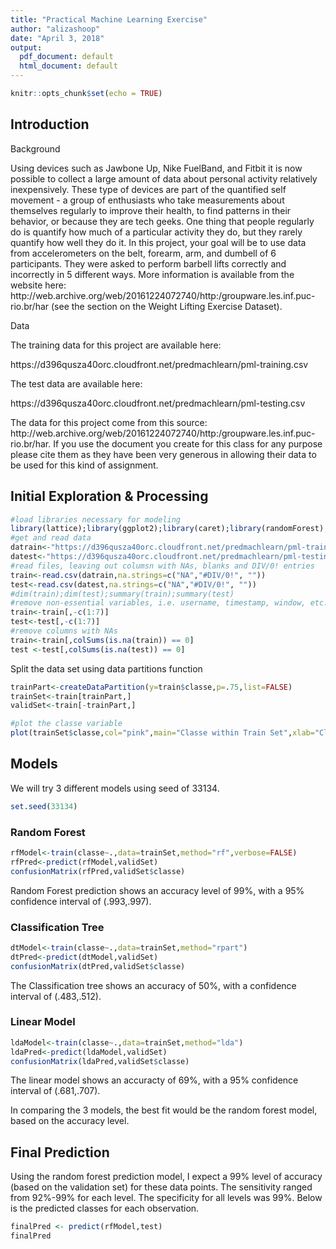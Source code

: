 ---
title: "Practical Machine Learning Exercise"
author: "alizashoop"
date: "April 3, 2018"
output:
  pdf_document: default
  html_document: default
---

```{r setup, include=FALSE, cache=TRUE, echo=TRUE}
knitr::opts_chunk$set(echo = TRUE)
```
## Introduction

Background

Using devices such as Jawbone Up, Nike FuelBand, and Fitbit it is now possible to collect a large amount of data about personal activity relatively inexpensively. These type of devices are part of the quantified self movement - a group of enthusiasts who take measurements about themselves regularly to improve their health, to find patterns in their behavior, or because they are tech geeks. One thing that people regularly do is quantify how much of a particular activity they do, but they rarely quantify how well they do it. In this project, your goal will be to use data from accelerometers on the belt, forearm, arm, and dumbell of 6 participants. They were asked to perform barbell lifts correctly and incorrectly in 5 different ways. More information is available from the website here: http://web.archive.org/web/20161224072740/http:/groupware.les.inf.puc-rio.br/har (see the section on the Weight Lifting Exercise Dataset).


Data

The training data for this project are available here:

https://d396qusza40orc.cloudfront.net/predmachlearn/pml-training.csv

The test data are available here:

https://d396qusza40orc.cloudfront.net/predmachlearn/pml-testing.csv


The data for this project come from this source: http://web.archive.org/web/20161224072740/http:/groupware.les.inf.puc-rio.br/har. If you use the document you create for this class for any purpose please cite them as they have been very generous in allowing their data to be used for this kind of assignment.

## Initial Exploration & Processing

```{r}
#load libraries necessary for modeling
library(lattice);library(ggplot2);library(caret);library(randomForest);library(rpart);library(rpart.plot)
#get and read data
datrain<-"https://d396qusza40orc.cloudfront.net/predmachlearn/pml-training.csv"
datest<-"https://d396qusza40orc.cloudfront.net/predmachlearn/pml-testing.csv"
#read files, leaving out columsn with NAs, blanks and DIV/0! entries
train<-read.csv(datrain,na.strings=c("NA","#DIV/0!", ""))
test<-read.csv(datest,na.strings=c("NA","#DIV/0!", ""))
#dim(train);dim(test);summary(train);summary(test)
#remove non-essential variables, i.e. username, timestamp, window, etc.  cols 1-7
train<-train[,-c(1:7)]
test<-test[,-c(1:7)]
#remove columns with NAs
train<-train[,colSums(is.na(train)) == 0]
test <-test[,colSums(is.na(test)) == 0]

```
Split the data set using data partitions function
```{r echo=TRUE}
trainPart<-createDataPartition(y=train$classe,p=.75,list=FALSE)
trainSet<-train[trainPart,]
validSet<-train[-trainPart,]
```
```{r}
#plot the classe variable
plot(trainSet$classe,col="pink",main="Classe within Train Set",xlab="Classe",ylab="Frequency")
```

## Models
We will try 3 different models using seed of 33134.
```{r}
set.seed(33134)
```
### Random Forest
```{r}
rfModel<-train(classe~.,data=trainSet,method="rf",verbose=FALSE)
rfPred<-predict(rfModel,validSet)
confusionMatrix(rfPred,validSet$classe)
```
Random Forest prediction shows an accuracy level of 99%, with a 95% confidence interval of (.993,.997).  

### Classification Tree
```{r}
dtModel<-train(classe~.,data=trainSet,method="rpart")
dtPred<-predict(dtModel,validSet)
confusionMatrix(dtPred,validSet$classe)
```
The Classification tree shows an accuracy of 50%, with a confidence interval of (.483,.512).

### Linear Model
```{r}
ldaModel<-train(classe~.,data=trainSet,method="lda")
ldaPred<-predict(ldaModel,validSet)
confusionMatrix(ldaPred,validSet$classe)
```
The linear model shows an accuracty of 69%, with a 95% confidence interval of (.681,.707).  

In comparing the 3 models, the best fit would be the random forest model, based on the accuracy level.

## Final Prediction
Using the random forest prediction model, I expect a 99% level of accuracy (based on the validation set) for these data points.  The sensitivity ranged from 92%-99% for each level.  The specificity for all levels was 99%.  Below is the predicted classes for each observation.  
```{r}
finalPred <- predict(rfModel,test)
finalPred
```